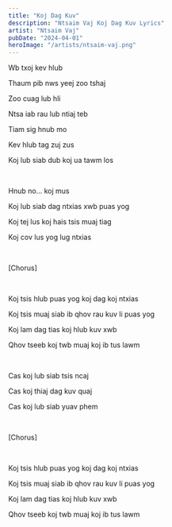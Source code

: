 ```yaml
---
title: "Koj Dag Kuv"
description: "Ntsaim Vaj Koj Dag Kuv Lyrics"
artist: "Ntsaim Vaj"
pubDate: "2024-04-01"
heroImage: "/artists/ntsaim-vaj.png"
---
```


Wb txoj kev hlub

Thaum pib nws yeej zoo tshaj

Zoo cuag lub hli

Ntsa iab rau lub ntiaj teb

Tiam sig hnub mo

Kev hlub tag zuj zus

Koj lub siab dub koj ua tawm los

<br />

Hnub no... koj mus

Koj lub siab dag ntxias xwb puas yog

Koj tej lus koj hais tsis muaj tiag

Koj cov lus yog lug ntxias

<br />

[Chorus]

<br />

Koj tsis hlub puas yog koj dag koj ntxias

Koj tsis muaj siab ib qhov rau kuv li puas yog

Koj lam dag tias koj hlub kuv xwb

Qhov tseeb koj twb muaj koj ib tus lawm

<br />

Cas koj lub siab tsis ncaj

Cas koj thiaj dag kuv quaj

Cas koj lub siab yuav phem

<br />

[Chorus]

<br />

Koj tsis hlub puas yog koj dag koj ntxias

Koj tsis muaj siab ib qhov rau kuv li puas yog

Koj lam dag tias koj hlub kuv xwb

Qhov tseeb koj twb muaj koj ib tus lawm
